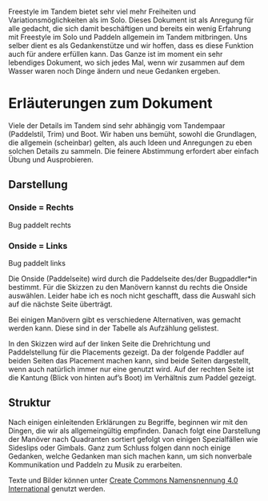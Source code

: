 Freestyle im Tandem bietet sehr viel mehr Freiheiten und Variationsmöglichkeiten als im Solo. Dieses Dokument ist als Anregung für alle gedacht, die sich damit beschäftigen und bereits ein wenig Erfahrung mit Freestyle im Solo und Paddeln allgemein im Tandem mitbringen. Uns selber dient es als Gedankenstütze und wir hoffen, dass es diese Funktion auch für andere erfüllen kann. Das Ganze ist im moment ein sehr lebendiges Dokument, wo sich jedes Mal, wenn wir zusammen auf dem Wasser waren noch Dinge ändern und neue Gedanken ergeben.


# Erläuterungen zum Dokument {.unnumbered}

Viele der Details im Tandem sind sehr abhängig vom Tandempaar (Paddelstil, Trim) und Boot. Wir haben uns bemüht, sowohl die Grundlagen, die allgemein (scheinbar) gelten, als auch Ideen und Anregungen zu eben solchen Details zu sammeln. Die feinere Abstimmung erfordert aber einfach Übung und Ausprobieren.

## Darstellung

::: {.column-margin .panel-tabset group="side"}
### Onside = Rechts {.unnumbered}
Bug paddelt rechts

### Onside = Links {.unnumbered}
Bug paddelt links
:::

Die Onside (Paddelseite) wird durch die Paddelseite des/der Bugpaddler*in bestimmt. 
[Für die Skizzen zu den Manövern kannst du rechts die Onside auswählen. Leider habe ich es noch nicht geschafft, dass die Auswahl sich auf die nächste Seite überträgt.]{.content-visible when-format="html"}

Bei einigen Manövern gibt es verschiedene Alternativen, was gemacht werden kann. Diese sind in der Tabelle als Aufzählung gelistest. 

In den Skizzen wird auf der linken Seite die Drehrichtung und Paddelstellung für die Placements gezeigt. Da der folgende Paddler auf beiden Seiten das Placement machen kann, sind beide Seiten dargestellt, wenn auch natürlich immer nur eine genutzt wird. Auf der rechten Seite ist die Kantung (Blick von hinten auf's Boot) im Verhältnis zum Paddel gezeigt.

## Struktur

Nach einigen einleitenden Erklärungen zu Begriffe, beginnen wir mit den Dingen, die wir als allgemeingültig empfinden. Danach folgt eine Darstellung der Manöver nach Quadranten sortiert gefolgt von einigen Spezialfällen wie Sideslips oder Gimbals. Ganz zum Schluss folgen dann noch einige Gedanken, welche Gedanken man sich machen kann, um sich nonverbale Kommunikation und Paddeln zu Musik zu erarbeiten.

[Texte und Bilder können unter [Create Commons Namensnennung 4.0 International](https://creativecommons.org/licenses/by/4.0/deed.de) genutzt werden.]{.content-visible when-format="pdf"}
